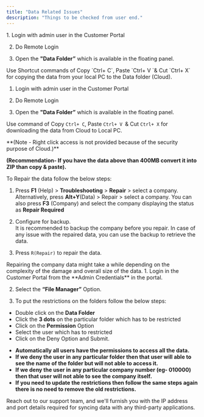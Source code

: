```yaml
---
title: "Data Related Issues"
description: "Things to be checked from user end."
---
```


<Accordion title="Upload data from cloud to local">
1. Login with admin user in the Customer Portal

2. Do Remote Login

3. Open the **"Data Folder”** which is available in the floating panel.

 <Note>
 Use Shortcut commands of Copy `Ctrl+ C`, Paste `Ctrl+ V `& Cut `Ctrl+ X` for copying the data from your local PC to the Data folder (Cloud).
 </Note>
</Accordion>

<Accordion title="Download data from cloud to local">

1. Login with admin user in the Customer Portal

2. Do Remote Login

3. Open the **"Data Folder”** which is available in the floating panel.

Use command of Copy `Ctrl+ C`, Paste `Ctrl+ V `& Cut `Ctrl+ X` for downloading the data from Cloud to Local PC.

<Note>
**(Note - Right click access is not provided because of the security purpose of Cloud.)**

**(Recommendation- If you have the data above than 400MB convert it into ZIP than copy & paste).**
</Note>
</Accordion>

<Accordion title="Data Repair">
To Repair the data follow the below steps:


1. Press **F1** (Help) > **Troubleshooting** > **Repair** > select a company.                                           
 Alternatively, press **Alt+Y**(Data) > Repair > select a company. You can also press **F3** (Company) and select the company displaying the status as **Repair Required**
2. Configure for backup.                                                                                                              
 It is recommended to backup the company before you repair. In case of any issue with the repaired data, you can use the backup to retrieve the data.
    
    
3.  Press `R(Repair)` to repair the data.

<Note>
 Repairing the company data might take a while depending on the complexity of the damage and overall size of the data.
</Note>
</Accordion>

<Accordion title="Data Restrictions">
1. Login in the Customer Portal from the **Admin Credentials** in the portal.

2. Select the **“File Manager”** Option.

3. To put the restrictions on the folders follow the below steps:

- Double click on the **Data Folder**
- Click the **3 dots** on the particular folder which has to be restricted
- Click on the **Permission** Option
- Select the user which has to restricted
- Click on the Deny Option and Submit.

<Note>

- **Automatically all users have the permissions to access all the data.**
- **If we deny the user in any particular folder then that user will able to see the name of the folder but will not able to access it.**
- **If we deny the user in any particular company number (eg- 010000) then that user will not able to see the company itself.**
- **If you need to update the restrictions then follow the same steps again there is no need to remove the old restrictions.**
</Note>
</Accordion>

<Accordion title="Data Sync">
Reach out to our support team, and we'll furnish you with the IP address and port details required for syncing data with any third-party applications.
</Accordion>